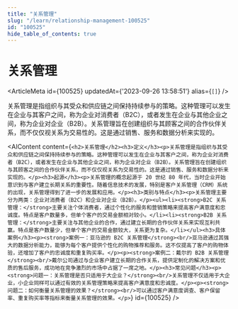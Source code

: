 ```yaml
---
title: "关系管理"
slug: "/learn/relationship-management-100525"
id: "100525"
hide_table_of_contents: true
---
```



# 关系管理

<ArticleMeta id={100525} updatedAt={'2023-09-26 13:58:51'} alias={`[]`} />
<div className='border-solid border-b border-t-0 my-4 border-[var(--ifm-color-gray-300)]' />

关系管理是指组织与其受众和供应链之间保持持续参与的策略。这种管理可以发生在企业与其客户之间，称为企业对消费者（B2C），或者发生在企业与其他企业之间，称为企业对企业（B2B）。关系管理旨在创建组织与其顾客之间的合作伙伴关系，而不仅仅视关系为交易性的。这是通过销售、服务和数据分析来实现的。

<AIContent content={`<h2>关系管理</h2><h3>定义</h3><p>关系管理是指组织与其受众和供应链之间保持持续参与的策略。这种管理可以发生在企业与其客户之间，称为企业对消费者（B2C），或者发生在企业与其他企业之间，称为企业对企业（B2B）。关系管理旨在创建组织与其顾客之间的合作伙伴关系，而不仅仅视关系为交易性的。这是通过销售、服务和数据分析来实现的。</p><h3>起源</h3><p>关系管理的概念起源于 20 世纪 80 年代，当时企业开始意识到与客户建立长期关系的重要性。随着信息技术的发展，特别是客户关系管理（CRM）系统的出现，关系管理得到了进一步的发展和应用。</p><h3>类别与特点</h3><p>关系管理主要分为两类：企业对消费者（B2C）和企业对企业（B2B）。</p><ul><li><strong>B2C 关系管理：</strong>主要关注个体消费者，通过个性化的服务和营销策略来提高客户满意度和忠诚度。特点是客户数量多，但单个客户的交易金额相对较小。</li><li><strong>B2B 关系管理：</strong>主要关注与其他企业的合作，通过建立长期的合作伙伴关系来实现互利共赢。特点是客户数量少，但单个客户的交易金额较大，关系更为复杂。</li></ul><h3>具体案例</h3><p><strong>案例一：亚马逊的 B2C 关系管理</strong><br/>亚马逊通过其强大的数据分析能力，能够为每个客户提供个性化的购物推荐和服务。这不仅提高了客户的购物体验，还增加了客户的忠诚度和重复购买率。</p><p><strong>案例二：戴尔的 B2B 关系管理</strong><br/>戴尔公司通过与企业客户建立长期的合作关系，提供定制化的解决方案和优质的售后服务，成功地在竞争激烈的市场中占据了一席之地。</p><h3>常见问题</h3><p><strong>问题一：关系管理是否只适用于大企业？</strong><br/>关系管理不仅适用于大企业，小企业同样可以通过有效的关系管理策略来提高客户满意度和忠诚度。</p><p><strong>问题二：如何衡量关系管理的效果？</strong><br/>可以通过客户满意度调查、客户保留率、重复购买率等指标来衡量关系管理的效果。</p>`} id={100525} />
